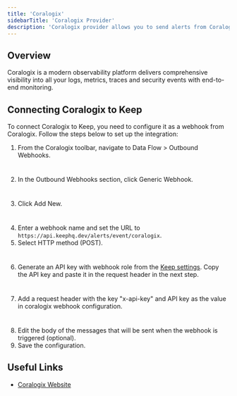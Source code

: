 ```yaml
---
title: 'Coralogix'
sidebarTitle: 'Coralogix Provider'
description: 'Coralogix provider allows you to send alerts from Coralogix to Keep using webhooks.'
---
```


## Overview

Coralogix is a modern observability platform delivers comprehensive visibility into all your logs, metrics, traces and security events with end-to-end monitoring.

## Connecting Coralogix to Keep

To connect Coralogix to Keep, you need to configure it as a webhook from Coralogix. Follow the steps below to set up the integration:

1. From the Coralogix toolbar, navigate to Data Flow > Outbound Webhooks.

<Frame
    width="100"
    height="200">
    <img height="10" src="/images/coralogix-provider_1.png" />
</Frame>

2. In the Outbound Webhooks section, click Generic Webhook.

<Frame
    width="100"
    height="200">
    <img height="10" src="/images/coralogix-provider_2.png" />
</Frame>

3. Click Add New.

<Frame
    width="100"
    height="200">
    <img height="10" src="/images/coralogix-provider_3.png" />
</Frame>

4. Enter a webhook name and set the URL to `https://api.keephq.dev/alerts/event/coralogix`.
5. Select HTTP method (POST).

<Frame
    width="100"
    height="200">
    <img height="10" src="/images/coralogix-provider_4.png" />
</Frame>

6. Generate an API key with webhook role from the [Keep settings](https://platform.keephq.dev/settings?selectedTab=api-key). Copy the API key and paste it in the request header in the next step.

<Frame
    width="100"
    height="200">
    <img height="10" src="/images/coralogix-provider_5.png" />
</Frame>

7. Add a request header with the key "x-api-key" and API key as the value in coralogix webhook configuration.

<Frame
    width="100"
    height="200">
    <img height="10" src="/images/coralogix-provider_6.png" />
</Frame>

8. Edit the body of the messages that will be sent when the webhook is triggered (optional).
9. Save the configuration.

## Useful Links

- [Coralogix Website](https://coralogix.com/)


<AutoGeneratedSnippet />
